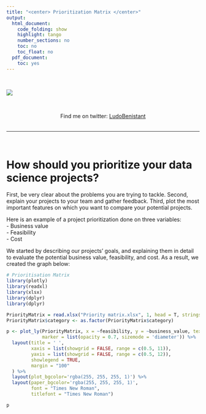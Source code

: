 ```yaml
---
title: "<center> Prioritization Matrix </center>"
output:
  html_document:
    code_folding: show
    highlight: tango
    number_sections: no
    toc: no
    toc_float: no
  pdf_document:
    toc: yes
---
```


<br/>

![](Plotlyheader.jpeg)

<br/>

<center> Find me on twitter: [LudoBenistant](https://twitter.com/LudoBenistant "Twitter") </center>

<br/>
<hr/>
<br/>


# How should you prioritize your data science projects?

First, be very clear about the problems you are trying to tackle. Second, explain your projects to your team and gather feedback. Third, plot the most important features on which you want to compare your potential projects.

Here is an example of a project prioritization done on three variables:  
- Business value  
- Feasibility  
- Cost  

We started by describing our projects’ goals, and explaining them in detail to evaluate the potential business value, feasibility, and cost. As a result, we created the graph below: 

```r
# Prioritisation Matrix
library(plotly)
library(readxl)
library(xlsx)
library(dplyr)
library(dplyr)

PriorityMatrix = read.xlsx("Priority matrix.xlsx", 1, head = T, stringsAsFactors = F)
PriorityMatrix$category <- as.factor(PriorityMatrix$category)
```

```r
p <- plot_ly(PriorityMatrix, x = ~feasibility, y = ~business_value, text = ~paste("Project Name: ", project_name, '</br> Cost: ', Cost), type = 'scatter', mode = 'markers', size = ~Cost, color = ~category, colors = 'Paired',
             marker = list(opacity = 0.7, sizemode = 'diameter')) %>%
  layout(title = ' ',
         xaxis = list(showgrid = FALSE, range = c(0.5, 11)),
         yaxis = list(showgrid = FALSE, range = c(0.5, 12)),
         showlegend = TRUE,
         margin = "100"
  ) %>% 
  layout(plot_bgcolor='rgba(255, 255, 255, 1)') %>% 
  layout(paper_bgcolor='rgba(255, 255, 255, 1)',
         font = "Times New Roman",
         titlefont = "Times New Roman") 

p
```


